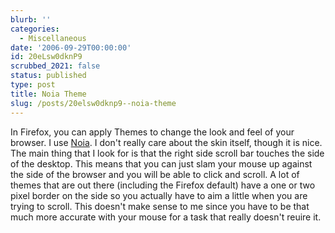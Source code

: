 ```yaml
---
blurb: ''
categories:
  - Miscellaneous
date: '2006-09-29T00:00:00'
id: 20eLsw0dknP9
scrubbed_2021: false
status: published
type: post
title: Noia Theme
slug: /posts/20elsw0dknp9--noia-theme
---
```


In Firefox, you can apply Themes to change the look and feel of
your browser. I use [Noia](https://addons.mozilla.org/firefox/72/).
I don't really care about the skin itself, though it is nice. The
main thing that I look for is that the right side scroll bar
touches the side of the desktop. This means that you can just slam
your mouse up against the side of the browser and you will be able
to click and scroll. A lot of themes that are out there (including
the Firefox default) have a one or two pixel border on the side so
you actually have to aim a little when you are trying to scroll.
This doesn't make sense to me since you have to be that much more
accurate with your mouse for a task that really doesn't reuire it.
